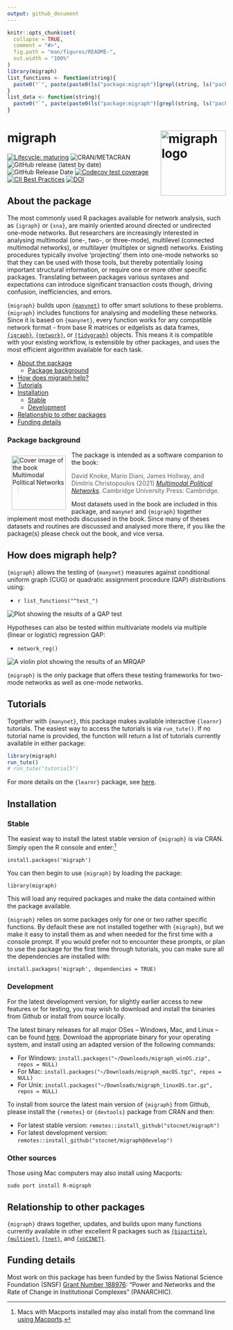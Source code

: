 ```yaml
---
output: github_document
---
```


<!-- README.md is generated from README.Rmd. Please edit that file -->

```r
knitr::opts_chunk$set(
  collapse = TRUE,
  comment = "#>",
  fig.path = "man/figures/README-",
  out.width = "100%"
)
library(migraph)
list_functions <- function(string){
  paste0("`", paste(paste0(ls("package:migraph")[grepl(string, ls("package:migraph"))], "()"), collapse = "`, `"), "`")
}
list_data <- function(string){
  paste0("`", paste(paste0(ls("package:migraph")[grepl(string, ls("package:migraph"))]), collapse = "`, `"), "`")
}
```

# migraph <img src="man/figures/logo.png" alt="migraph logo" align="right" width="150"/>

<!-- badges: start -->
[![Lifecycle: maturing](https://img.shields.io/badge/lifecycle-maturing-blue.svg)](https://lifecycle.r-lib.org/articles/stages.html#maturing)
![CRAN/METACRAN](https://img.shields.io/cran/v/migraph)
![GitHub release (latest by date)](https://img.shields.io/github/v/release/stocnet/migraph)
![GitHub Release Date](https://img.shields.io/github/release-date/stocnet/migraph)
[![Codecov test coverage](https://codecov.io/gh/stocnet/migraph/branch/main/graph/badge.svg)](https://app.codecov.io/gh/stocnet/migraph?branch=main)
<!-- [![CodeFactor](https://www.codefactor.io/repository/github/stocnet/migraph/badge)](https://www.codefactor.io/repository/github/stocnet/migraph) -->
[![CII Best Practices](https://bestpractices.coreinfrastructure.org/projects/4559/badge)](https://bestpractices.coreinfrastructure.org/projects/4559)
[![DOI](https://zenodo.org/badge/DOI/10.5281/zenodo.7076396.svg)](https://doi.org/10.5281/zenodo.7076396)
<!-- see https://zenodo.org/record/7076396 -->
<!-- ![GitHub All Releases](https://img.shields.io/github/downloads/stocnet/migraph/total) -->
<!-- badges: end -->

## About the package

The most commonly used R packages available for network analysis,
such as `{igraph}` or `{sna}`,
are mainly oriented around directed or undirected one-mode networks.
But researchers are increasingly interested in analysing multimodal (one-, two-, or three-mode), multilevel (connected multimodal networks), or multilayer (multiplex or signed) networks.
Existing procedures typically involve 'projecting' them into one-mode networks so that they can be used with those tools,
but thereby potentially losing important structural information,
or require one or more other specific packages.
Translating between packages various syntaxes and expectations can introduce significant transaction costs though,
driving confusion, inefficiencies, and errors.

`{migraph}` builds upon [`{manynet}`](https://stocnet.github.io/manynet/) to offer smart solutions to these problems.
`{migraph}` includes functions for analysing and modelling these networks.
Since it is based on `{manynet}`, every function works for any compatible network format
- from base R matrices or edgelists as data frames, 
[`{igraph}`](https://igraph.org/r/),
[`{network}`](https://statnet.org), or 
[`{tidygraph}`](https://tidygraph.data-imaginist.com/index.html) objects.
This means it is compatible with your existing workflow, 
is extensible by other packages, 
and uses the most efficient algorithm available for each task.

- [About the package](#about-the-package)
  - [Package background](#package-background)
- [How does migraph help?](#how-does-migraph-help)
- [Tutorials](#tutorials)
- [Installation](#installation)
  - [Stable](#stable)
  - [Development](#development)
- [Relationship to other packages](#relationship-to-other-packages)
- [Funding details](#funding-details)

### Package background

<img style="border:10px solid white;" src="https://jameshollway.com/media/9781108833509pvs01.jpg" align="left" alt="Cover image of the book Multimodal Political Networks" width="125"/>

The package is intended as a software companion to the book:

> David Knoke, Mario Diani, James Hollway, and Dimitris Christopoulos (2021) [*Multimodal Political Networks*](https://www.cambridge.org/core/books/multimodal-political-networks/43EE8C192A1B0DCD65B4D9B9A7842128).
Cambridge University Press: Cambridge.

Most datasets used in the book are included in this package,
and `manynet` and `{migraph}` together implement most methods discussed in the book.
Since many of theses datasets and routines are discussed and analysed more there,
if you like the package(s) please check out the book, and vice versa.

## How does migraph help?

`{migraph}` allows the testing of `{manynet}` measures against 
conditional uniform graph (CUG) or quadratic assignment procedure (QAP) distributions using:

- `r list_functions("^test_")`

<img src="https://www.jameshollway.com/post/migraph/tests-2.png" alt="Plot showing the results of a QAP test"/>

Hypotheses can also be tested within multivariate models
via multiple (linear or logistic) regression QAP:

- `network_reg()`

<img src="https://www.jameshollway.com/post/migraph/regression-1.png" alt="A violin plot showing the results of an MRQAP"/>

`{migraph}` is the only package that offers these testing frameworks 
for two-mode networks as well as one-mode networks.

## Tutorials

Together with `{manynet}`, this package makes available interactive `{learnr}` tutorials.
The easiest way to access the tutorials is via `run_tute()`.
If no tutorial name is provided, the function will return a list of tutorials
currently available in either package:

```r
library(migraph)
run_tute()
# run_tute("tutorial5")
```

For more details on the `{learnr}` package, see [here](https://rstudio.github.io/learnr/).

## Installation

### Stable

The easiest way to install the latest stable version of `{migraph}` is via CRAN.
Simply open the R console and enter:^[Macs with Macports installed may also install from the command line [using Macports](https://ports.macports.org/port/R-migraph/).]

`install.packages('migraph')`

You can then begin to use `{migraph}` by loading the package:

`library(migraph)`

This will load any required packages and make the data contained within the package available.

`{migraph}` relies on some packages only for one or two rather specific functions.
By default these are not installed together with `{migraph}`,
but we make it easy to install them as and when needed for the first time with a console prompt.
If you would prefer not to encounter these prompts,
or plan to use the package for the first time through tutorials,
you can make sure all the dependencies are installed with:

`install.packages('migraph', dependencies = TRUE)`

### Development

For the latest development version, 
for slightly earlier access to new features or for testing,
you may wish to download and install the binaries from Github
or install from source locally.

The latest binary releases for all major OSes -- Windows, Mac, and Linux -- 
can be found [here](https://github.com/stocnet/migraph/releases/latest).
Download the appropriate binary for your operating system,
and install using an adapted version of the following commands:

- For Windows: `install.packages("~/Downloads/migraph_winOS.zip", repos = NULL)`
- For Mac: `install.packages("~/Downloads/migraph_macOS.tgz", repos = NULL)`
- For Unix: `install.packages("~/Downloads/migraph_linuxOS.tar.gz", repos = NULL)`

To install from source the latest main version of `{migraph}` from Github, 
please install the `{remotes}` or `{devtools}` package from CRAN and then:

- For latest stable version: 
`remotes::install_github("stocnet/migraph")`
- For latest development version: 
`remotes::install_github("stocnet/migraph@develop")`

### Other sources

Those using Mac computers may also install using Macports:

`sudo port install R-migraph`

## Relationship to other packages

`{migraph}` draws together, updates, and builds upon many functions currently available in
other excellent R packages such as 
[`{bipartite}`](https://github.com/biometry/bipartite), 
[`{multinet}`](https://CRAN.R-project.org/package=multinet), 
[`{tnet}`](https://toreopsahl.com/tnet/),
and [`{xUCINET}`](https://sites.google.com/view/asnr-2022/xucinet?authuser=0).

## Funding details

Most work on this package has been funded by the Swiss National Science Foundation (SNSF)
[Grant Number 188976](https://data.snf.ch/grants/grant/188976): 
"Power and Networks and the Rate of Change in Institutional Complexes" (PANARCHIC).
